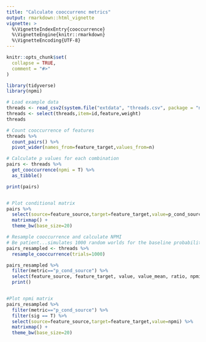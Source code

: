 ```yaml
---
title: "Calculate cooccurrenc metrics"
output: rmarkdown::html_vignette
vignette: >
  %\VignetteIndexEntry{cooccurrence}
  %\VignetteEngine{knitr::rmarkdown}
  %\VignetteEncoding{UTF-8}
---
```


```r
knitr::opts_chunk$set(
  collapse = TRUE,
  comment = "#>"
)
```


```r
library(tidyverse)
library(npmi)

# Load example data
threads <- read_csv2(system.file("extdata", "threads.csv", package = "npmi"))
threads <- select(threads,item=id,feature,weight)
threads

```

```r

# Count cooccurrence of features
threads %>%
  count_pairs() %>% 
  pivot_wider(names_from=feature_target,values_from=n)

```

```r

# Calculate p values for each combination
pairs <- threads %>% 
  get_cooccurrence(npmi = T) %>% 
  as_tibble()

print(pairs)


# Plot conditional matrix
pairs %>% 
  select(source=feature_source,target=feature_target,value=p_cond_source) %>% 
  matrixmap() +
  theme_bw(base_size=20)

```

```r
# Resample cooccurrence and calculate NPMI
# Be patient...simulates 1000 random worlds for the baseline probability
pairs_resampled <- threads %>%
  resample_cooccurrence(trials=1000)

```


```r
pairs_resampled %>% 
  filter(metric=="p_cond_source") %>% 
  select(feature_source, feature_target, value, value_mean, ratio, npmi, sig) %>% 
  print()


#Plot npmi matrix
pairs_resampled %>% 
  filter(metric=="p_cond_source") %>% 
  filter(sig == T) %>% 
  select(source=feature_source,target=feature_target,value=npmi) %>% 
  matrixmap() +
  theme_bw(base_size=20)


```
